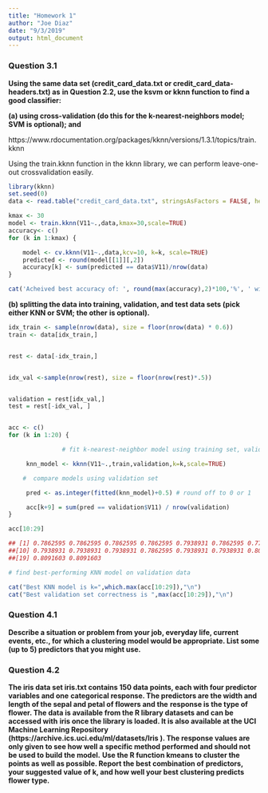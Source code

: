 ```yaml
---
title: "Homework 1"
author: "Joe Diaz"
date: "9/3/2019"
output: html_document
---
```



### Question 3.1
**Using the same data set (credit_card_data.txt or credit_card_data-headers.txt) as**
**in Question 2.2, use the ksvm or kknn function to find a good classifier:**


**(a) using cross-validation (do this for the k-nearest-neighbors model; SVM is optional); and**


https://www.rdocumentation.org/packages/kknn/versions/1.3.1/topics/train.kknn

Using the train.kknn function in the kknn library, we can perform leave-one-out crossvalidation easily.
``` r
library(kknn)
set.seed(0)
data <- read.table("credit_card_data.txt", stringsAsFactors = FALSE, header = FALSE)

kmax <- 30
model <- train.kknn(V11~.,data,kmax=30,scale=TRUE)
accuracy<- c()
for (k in 1:kmax) {

    model <- cv.kknn(V11~.,data,kcv=10, k=k, scale=TRUE) 
    predicted <- round(model[[1]][,2]) 
    accuracy[k] <- sum(predicted == data$V11)/nrow(data)
}

cat('Acheived best accuracy of: ', round(max(accuracy),2)*100,'%', ' with k=',which.max(accuracy),sep='')

```


**(b) splitting the data into training, validation, and test data sets (pick either KNN or SVM; the other**
**is optional).**
```r


idx_train <- sample(nrow(data), size = floor(nrow(data) * 0.6))
train <- data[idx_train,]


rest <- data[-idx_train,]


idx_val <-sample(nrow(rest), size = floor(nrow(rest)*.5))


validation = rest[idx_val,]
test = rest[-idx_val, ] 



```

``` r
acc <- c()
for (k in 1:20) {

               # fit k-nearest-neighbor model using training set, validate on test set

     knn_model <- kknn(V11~.,train,validation,k=k,scale=TRUE)

	#  compare models using validation set

     pred <- as.integer(fitted(knn_model)+0.5) # round off to 0 or 1

     acc[k+9] = sum(pred == validation$V11) / nrow(validation)
}

acc[10:29]

## [1] 0.7862595 0.7862595 0.7862595 0.7862595 0.7938931 0.7862595 0.7786260 0.7862595 0.7786260
##[10] 0.7938931 0.7938931 0.7938931 0.7862595 0.7938931 0.7938931 0.8091603 0.8091603 0.8091603
##[19] 0.8091603 0.8091603

# find best-performing KNN model on validation data

cat("Best KNN model is k=",which.max(acc[10:29]),"\n")
cat("Best validation set correctness is ",max(acc[10:29]),"\n")

```

### Question 4.1
**Describe a situation or problem from your job, everyday life, current events, etc., for which a clustering**
**model would be appropriate. List some (up to 5) predictors that you might use.**

### Question 4.2
**The iris data set iris.txt contains 150 data points, each with four predictor variables and one**
**categorical response. The predictors are the width and length of the sepal and petal of flowers and the**
**response is the type of flower. The data is available from the R library datasets and can be accessed with**
**iris once the library is loaded. It is also available at the UCI Machine Learning Repository**
**(https://archive.ics.uci.edu/ml/datasets/Iris ). The response values are only given to see how well a**
**specific method performed and should not be used to build the model.**
**Use the R function kmeans to cluster the points as well as possible. Report the best combination of**
**predictors, your suggested value of k, and how well your best clustering predicts flower type.**
